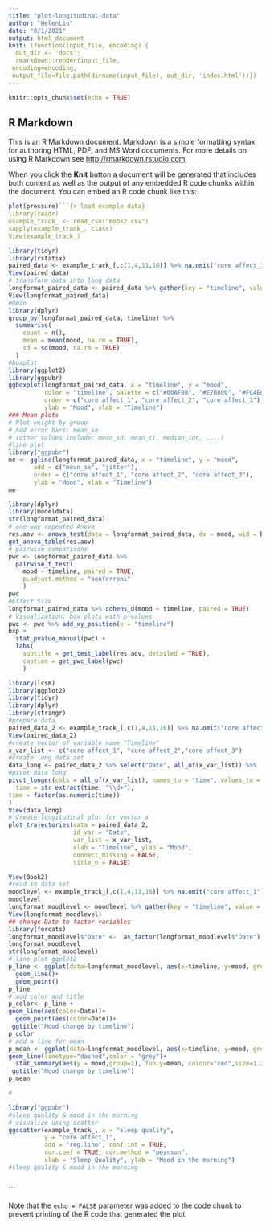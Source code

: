 ```yaml
---
title: "plot-longitudinal-data"
author: "HelenLiu"
date: "8/1/2021"
output: html_document
knit: (function(input_file, encoding) {
  out_dir <- 'docs';
  rmarkdown::render(input_file,
 encoding=encoding,
 output_file=file.path(dirname(input_file), out_dir, 'index.html'))})
---
```


```r
knitr::opts_chunk$set(echo = TRUE)
```
## R Markdown

This is an R Markdown document. Markdown is a simple formatting syntax for authoring HTML, PDF, and MS Word documents. For more details on using R Markdown see <http://rmarkdown.rstudio.com>.

When you click the **Knit** button a document will be generated that includes both content as well as the output of any embedded R code chunks within the document. You can embed an R code chunk like this:

```r
plot(pressure)```{r load example data}
library(readr)
example_track_ <- read_csv("Book2.csv")
sapply(example_track_, class)
View(example_track_)
```
```r
library(tidyr)
library(rstatix)
paired_data <- example_track_[,c(1,4,11,16)] %>% na.omit("core affect_1")
View(paired_data)
# transform data into long data 
longformat_paired_data <- paired_data %>% gather(key = "timeline", value = "mood"  ,"core affect_1", "core affect_2", "core affect_3")
View(longformat_paired_data)
#mean 
library(dplyr)
group_by(longformat_paired_data, timeline) %>%
  summarise(
    count = n(),
    mean = mean(mood, na.rm = TRUE),
    sd = sd(mood, na.rm = TRUE)
  )
#boxplot
library(ggplot2)
library(ggpubr)
ggboxplot(longformat_paired_data, x = "timeline", y = "mood", 
          color = "timeline", palette = c("#00AFBB", "#E7B800", "#FC4E07"),
          order = c("core affect_1", "core affect_2", "core affect_3"),
          ylab = "Mood", xlab = "Timeline")
### Mean plots
# Plot weight by group
# Add error bars: mean_se
# (other values include: mean_sd, mean_ci, median_iqr, ....)
#line plot
library("ggpubr")
me <- ggline(longformat_paired_data, x = "timeline", y = "mood", 
       add = c("mean_se", "jitter"), 
       order = c("core affect_1", "core affect_2", "core affect_3"),
       ylab = "Mood", xlab = "Timeline")
me
```
```r
library(dplyr)
library(modeldata)
str(longformat_paired_data)
# one-way repeated Anova
res.aov <- anova_test(data = longformat_paired_data, dv = mood, wid = Date, within = timeline)
get_anova_table(res.aov)
# pairwise comparisons
pwc <- longformat_paired_data %>%
  pairwise_t_test(
    mood ~ timeline, paired = TRUE,
    p.adjust.method = "bonferroni"
    )
pwc
#Effect Size  
longformat_paired_data %>% cohens_d(mood ~ timeline, paired = TRUE)
# Visualization: box plots with p-values
pwc <- pwc %>% add_xy_position(x = "timeline")
bxp + 
  stat_pvalue_manual(pwc) +
  labs(
    subtitle = get_test_label(res.aov, detailed = TRUE),
    caption = get_pwc_label(pwc)
    )
```
```r
library(lcsm)
library(ggplot2)
library(tidyr)
library(dplyr)
library(stringr)
#prepare data 
paired_data_2 <- example_track_[,c(1,4,11,16)] %>% na.omit("core affect_1")
View(paired_data_2)
#create vector of variable name "Timeline"
x_var_list <- c("core affect_1", "core affect_2","core affect_3")
#create long data set 
data_long <- paired_data_2 %>% select("Date", all_of(x_var_list)) %>% 
#pivot data long
pivot_longer(cols = all_of(x_var_list), names_to = "time", values_to = "Mood") %>% mutate(
  time = str_extract(time, "\\d+"),
time = factor(as.numeric(time))
)
View(data_long)
# Create longitudinal plot for vector x
plot_trajectories(data = paired_data_2,
                  id_var = "Date", 
                  var_list = x_var_list,
                  xlab = "Timeline", ylab = "Mood",
                  connect_missing = FALSE, 
                  title_n = FALSE)
```
```r
View(Book2)
#read in data set
moodlevel <- example_track_[,c(1,4,11,16)] %>% na.omit("core affect_1")
moodlevel
longformat_moodlevel <- moodlevel %>% gather(key = "timeline", value = "mood"  ,"core affect_1", "core affect_2", "core affect_3")
View(longformat_moodlevel)
## change Date to factor variables
library(forcats)
longformat_moodlevel$"Date" <-  as_factor(longformat_moodlevel$"Date")
longformat_moodlevel 
str(longformat_moodlevel)  
# line plot ggplot2
p_line <- ggplot(data=longformat_moodlevel, aes(x=timeline, y=mood, group=Date))+
  geom_line()+
  geom_point()
p_line
# add color and title 
p_color<- p_line +
geom_line(aes(color=Date))+
  geom_point(aes(color=Date))+
 ggtitle("Mood change by timeline")
p_color
# add a line for mean 
p_mean <- ggplot(data=longformat_moodlevel, aes(x=timeline, y=mood, group=Date))+
geom_line(linetype="dashed",color = "grey")+
  stat_summary(aes(y = mood,group=1), fun.y=mean, colour="red",size=1.2,geom="line",group=1)+
 ggtitle("Mood change by timeline")
p_mean
```
```r
#

library("ggpubr")
#sleep quality & mood in the morning 
# visualize using scatter
ggscatter(example_track_, x = "sleep quality", 
          y = "core affect_1", 
          add = "reg.line", conf.int = TRUE, 
          cor.coef = TRUE, cor.method = "pearson",
          xlab = "Sleep Quality", ylab = "Mood in the morning")
#sleep quality & mood in the morning 
```
```r

```


```

Note that the `echo = FALSE` parameter was added to the code chunk to prevent printing of the R code that generated the plot.
